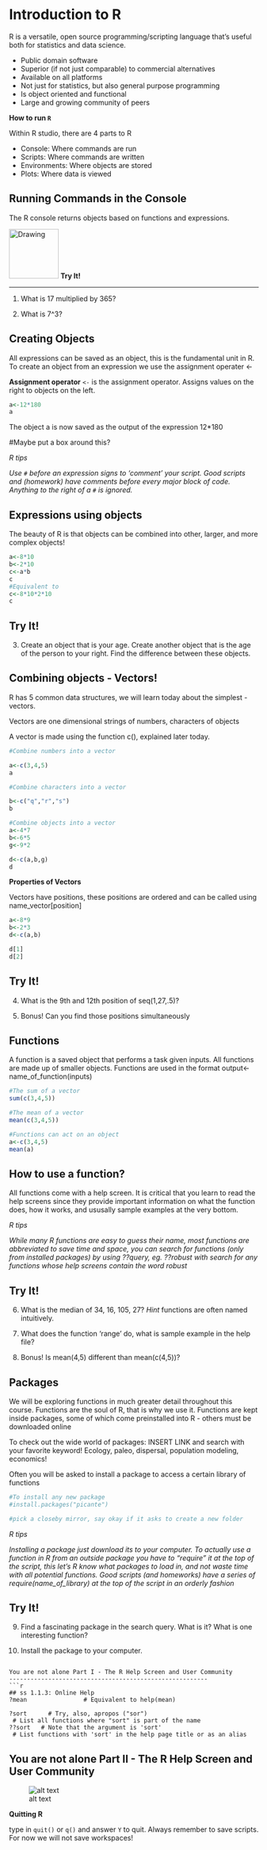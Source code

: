 **Introduction to R**
===================

R is a versatile, open source programming/scripting language that's useful both for statistics and data science. 

* Public domain software 
* Superior (if not just comparable) to commercial alternatives
* Available on all platforms
* Not just for statistics, but also general purpose programming
* Is object oriented and functional
* Large and growing community of peers

**How to run `R`**  

Within R studio, there are 4 parts to R

* Console: Where commands are run
* Scripts: Where commands are written
* Environments: Where objects are stored
* Plots: Where data is viewed

Running Commands in the Console
----------------------

The R console returns objects based on functions and expressions.

<img src="http://www.lifewithlevi.com/wp-content/uploads/2012/02/Happy-Squirrel-Driking.jpg" alt="Drawing" style="width: 100px;"/> **Try It!**

--------------------

1. What is 17 multiplied by 365?

2. What is 7^3?

Creating Objects
--------------------

All expressions can be saved as an object, this is the fundamental unit in R. To create an object from an expression we use the assignment operater <-


**Assignment operator**
`<- ` is the assignment operator. Assigns values on the right to objects on the left.


```r
a<-12*180
a
```
The object a is now saved as the output of the expression 12*180

#Maybe put a box around this?

*R tips*

*Use `#` before an expression signs to 'comment' your script. Good scripts and (homework) have comments before every major block of code. Anything to the right of a `#` is ignored.*

Expressions using objects
----------------------

The beauty of R is that objects can be combined into other, larger, and more complex objects!

```r
a<-8*10
b<-2*10
c<-a*b
c
#Equivalent to 
c<-8*10*2*10
c
```

**Try It!**
------------

3. Create an object that is your age. Create another object that is the age of the person to your right. Find the difference between these objects. 

Combining objects - Vectors!
-------------------

R has 5 common data structures, we will learn today about the simplest - vectors.

Vectors are one dimensional strings of numbers, characters of objects

A vector is made using the function c(), explained later today.

```r
#Combine numbers into a vector

a<-c(3,4,5)
a

#Combine characters into a vector

b<-c("q","r","s")
b

#Combine objects into a vector
a<-4*7
b<-6*5
g<-9*2

d<-c(a,b,g)
d

```

**Properties of Vectors**

Vectors have positions, these positions are ordered and can be called using name_vector[position]

```r
a<-8*9
b<-2*3
d<-c(a,b)

d[1]
d[2]
```

**Try It!**
------------

4. What is the 9th and 12th position of seq(1,27,.5)? 

5. Bonus! Can you find those positions simultaneously


Functions
----------

A function is a saved object that performs a task given inputs. All functions are made up of smaller objects. Functions are used in the format output<-name_of_function(inputs)

```r
#The sum of a vector
sum(c(3,4,5))

#The mean of a vector
mean(c(3,4,5))

#Functions can act on an object 
a<-c(3,4,5)
mean(a)
```

How to use a function?
-----------------------

All functions come with a help screen. It is critical that you learn to read the help screens since they provide important information on what the function does, how it works, and ususally sample examples at the very bottom.

*R tips*

*While many R functions are easy to guess their name, most functions are abbreviated to save time and space, you can search for functions (only from installed packages) by using ??query, eg. ??robust with search for any functions whose help screens contain the word robust*


**Try It!**
------------

6. What is the median of 34, 16, 105, 27? *Hint* functions are often named intuitively.

7. What does the function 'range' do, what is sample example in the help file?

8. Bonus! Is mean(4,5) different than mean(c(4,5))?


Packages
---------------------
We will be exploring functions in much greater detail throughout this course. Functions are the soul of R, that is why we use it. Functions are kept inside packages, some of which come preinstalled into R - others must be downloaded online

To check out the wide world of packages: INSERT LINK and search with your favorite keyword! Ecology, paleo, dispersal, population modeling, economics!

Often you will be asked to install a package to access a certain library of functions


```r
#To install any new package
#install.packages("picante")

#pick a closeby mirror, say okay if it asks to create a new folder
```


*R tips*

*Installing a package just download its to your computer. To actually use a function in R from an outside package you have to "require" it at the top of the script, this let's R know what packages to load in, and not waste time with all potential functions. Good scripts (and homeworks) have a series of require(name_of_library) at the top of the script in an orderly fashion*


**Try It!** 
------------

9. Find a fascinating package in the search query. What is it? What is one interesting function?

10. Install the package to your computer. 
```

You are not alone Part I - The R Help Screen and User Community
--------------------------------------------------------
```r
## ss 1.1.3: Online Help 
?mean                # Equivalent to help(mean) 

?sort      # Try, also, apropos ("sor") 
 # List all functions where "sort" is part of the name  
??sort   # Note that the argument is 'sort' 
 # List functions with 'sort' in the help page title or as an alias 
```

You are not alone Part II - The R Help Screen and User Community
-------------------------------
![alt text](http://img78.imageshack.us/img78/196/wheelsel6.gif)

**Quitting R**

type in `quit()` or `q()` and answer `Y` to quit. Always remember to save scripts. For now we will not save workspaces!
